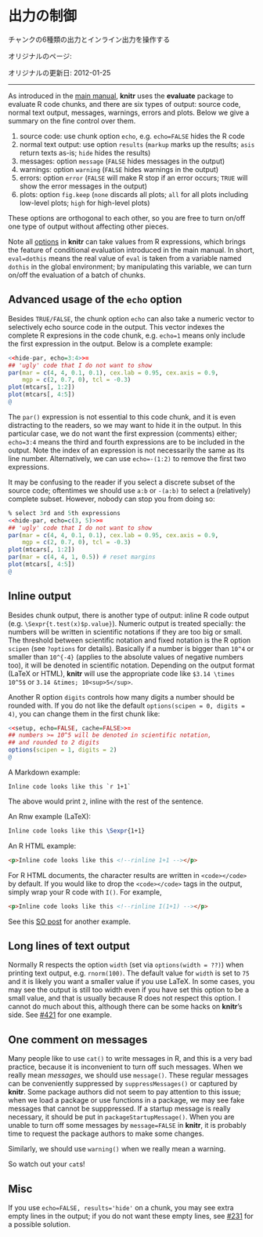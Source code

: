<!---
title: Control output
subtitle: Manipulate six types of chunk output and inline output
date: '2012-01-25'
slug: output
--->

# 出力の制御 {-#output}

チャンクの6種類の出力とインライン出力を操作する

オリジナルのページ:

オリジナルの更新日: 2012-01-25

----

As introduced in the [main manual](https://github.com/yihui/knitr/releases/download/doc/knitr-manual.pdf), **knitr** uses the **evaluate** package to evaluate R code chunks, and there are six types of output: source code, normal text output, messages, warnings, errors and plots. Below we give a summary on the fine control over them.

1. source code: use chunk option `echo`, e.g. `echo=FALSE` hides the R code
1. normal text output: use option `results` (`markup` marks up the results; `asis` return texts as-is; `hide` hides the results)
1. messages: option `message` (`FALSE` hides messages in the output)
1. warnings: option `warning` (`FALSE` hides warnings in the output)
1. errors: option `error` (`FALSE` will make R stop if an error occurs; `TRUE` will show the error messages in the output)
1. plots: option `fig.keep` (`none` discards all plots; `all` for all plots including low-level plots; `high` for high-level plots)

These options are orthogonal to each other, so you are free to turn on/off one type of output without affecting other pieces.

Note all [options](../../options/) in **knitr** can take values from R expressions, which brings the feature of conditional evaluation introduced in the main manual. In short, `eval=dothis` means the real value of `eval` is taken from a variable named `dothis` in the global environment; by manipulating this variable, we can turn on/off the evaluation of a batch of chunks.

## Advanced usage of the `echo` option {-}

Besides `TRUE/FALSE`, the chunk option `echo` can also take a numeric vector to selectively echo source code in the output. This vector indexes the complete R expresions in the code chunk, e.g. `echo=1` means only include the first expression in the output. Below is a complete example:

```r 
<<hide-par, echo=3:4>>=
## 'ugly' code that I do not want to show
par(mar = c(4, 4, 0.1, 0.1), cex.lab = 0.95, cex.axis = 0.9,
    mgp = c(2, 0.7, 0), tcl = -0.3)
plot(mtcars[, 1:2])
plot(mtcars[, 4:5])
@
```

The `par()` expression is not essential to this code chunk, and it is even distracting to the readers, so we may want to hide it in the output. In this particular case, we do not want the first expression (comments) either; `echo=3:4` means the third and fourth expressions are to be included in the output. Note the index of an expression is not necessarily the same as its line number. Alternatively, we can use `echo=-(1:2)` to remove the first two expressions.

It may be confusing to the reader if you select a discrete subset of the source code; oftentimes we should use `a:b` or `-(a:b)` to select a (relatively) complete subset. However, nobody can stop you from doing so:

```r 
% select 3rd and 5th expressions
<<hide-par, echo=c(3, 5)>>=
## 'ugly' code that I do not want to show
par(mar = c(4, 4, 0.1, 0.1), cex.lab = 0.95, cex.axis = 0.9,
    mgp = c(2, 0.7, 0), tcl = -0.3)
plot(mtcars[, 1:2])
par(mar = c(4, 4, 1, 0.5)) # reset margins
plot(mtcars[, 4:5])
@
```

## Inline output {-}

Besides chunk output, there is another type of output: inline R code output (e.g. `\Sexpr{t.test(x)$p.value}`). Numeric output is treated specially: the numbers will be written in scientific notations if they are too big or small. The threshold between scientific notation and fixed notation is the R option `scipen` (see `?options` for details). Basically if a number is bigger than `10^4` or smaller than `10^{-4}` (applies to the absolute values of negative numbers too), it will be denoted in scientific notation. Depending on the output format (LaTeX or HTML), **knitr** will use the appropriate code like `$3.14 \times 10^5$` or `3.14 &times; 10<sup>5</sup>`.

Another R option `digits` controls how many digits a number should be rounded with. If you do not like the default `options(scipen = 0, digits = 4)`, you can change them in the first chunk like:

```r 
<<setup, echo=FALSE, cache=FALSE>>=
## numbers >= 10^5 will be denoted in scientific notation,
## and rounded to 2 digits
options(scipen = 1, digits = 2)
@
```

A Markdown example:

``` 
Inline code looks like this `r 1+1`
```

The above would print `2`, inline with the rest of the sentence.

An Rnw example (LaTeX):

```tex 
Inline code looks like this \Sexpr{1+1}
```

An R HTML example:

```html 
<p>Inline code looks like this <!--rinline 1+1 --></p>
```

For R HTML documents, the character results are written in `<code></code>` by default. If you would like to drop the `<code></code>` tags in the output, simply wrap your R code with `I()`. For example,

```html 
<p>Inline code looks like this <!--rinline I(1+1) --></p>
```

See this [SO post](http://stackoverflow.com/q/14124022/559676) for another example.

## Long lines of text output {-}

Normally R respects the option `width` (set via `options(width = ??)`) when printing text output, e.g. `rnorm(100)`. The default value for `width` is set to `75` and it is likely you want a smaller value if you use LaTeX. In some cases, you may see the output is still too width even if you have set this option to be a small value, and that is usually because R does not respect this option. I cannot do much about this, although there can be some hacks on **knitr**'s side. See [#421](https://github.com/yihui/knitr/issues/421) for one example.

## One comment on messages {-}

Many people like to use `cat()` to write messages in R, and this is a very bad practice, because it is inconvenient to turn off such messages. When we really mean _messages_, we should use `message()`. These regular messages can be conveniently suppressed by `suppressMessages()` or captured by **knitr**. Some package authors did not seem to pay attention to this issue; when we load a package or use functions in a package, we may see fake messages that cannot be supppressed. If a startup message is really necessary, it should be put in `packageStartupMessage()`. When you are unable to turn off some messages by `message=FALSE` in **knitr**, it is probably time to request the package authors to make some changes.

Similarly, we should use `warning()` when we really mean a warning.

So watch out your `cat`s!

## Misc {-}

If you use `echo=FALSE, results='hide'` on a chunk, you may see extra empty lines in the output; if you do not want these empty lines, see [#231](https://github.com/yihui/knitr/issues/231) for a possible solution.

